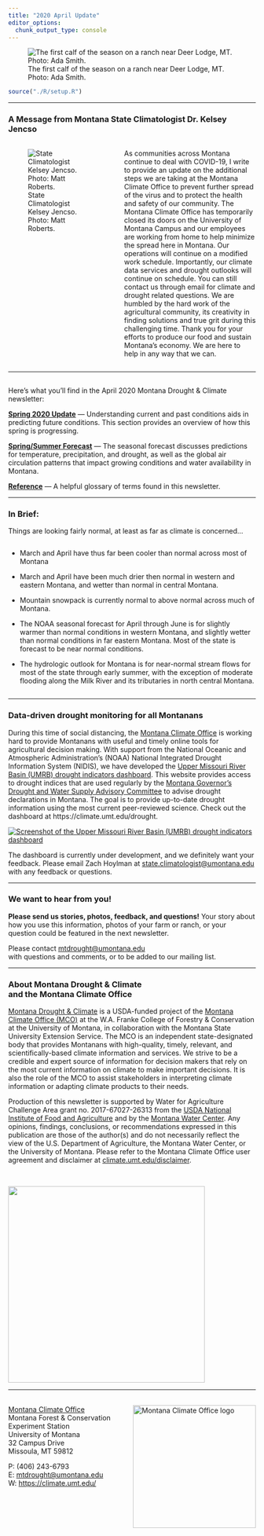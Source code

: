 ```yaml
---
title: "2020 April Update"
editor_options: 
  chunk_output_type: console
---
```


![The first calf of the season on a ranch near Deer Lodge, MT. Photo: Ada Smith.](./img/ada_smith_calf.jpg)

```r
source("./R/setup.R")
```

---

### A Message from Montana State Climatologist Dr. Kelsey Jencso {-}

:::::: {.columns}
::: {.column width="40%"}
![State Climatologist Kelsey Jencso. Photo: Matt Roberts.](./img/jencso.jpg)
:::
::: {.column width="2%"}
\ 
<!-- an empty Div (with a whitespace), serving as
a column separator -->
:::
::: {.column width="58%"}
As communities across Montana continue to deal with COVID-19, I write to provide an update on the additional steps we are taking at the Montana Climate Office to prevent further spread of the virus and to protect the health and safety of our community. The Montana Climate Office has temporarily closed its doors on the University of Montana Campus and our employees are working from home to help minimize the spread here in Montana. Our operations will continue on a modified work schedule. Importantly, our climate data services and drought outlooks will continue on schedule. You can still contact us through email for climate and drought related questions. We are humbled by the hard work of the agricultural community, its creativity in finding solutions and true grit during this challenging time. Thank you for your efforts to produce our food and sustain Montana’s economy. We are here to help in any way that we can.
:::
::::::

-----

## {-}
Here's what you'll find in the April 2020 Montana Drought & Climate newsletter:

[**Spring 2020 Update**](./review.html) --- Understanding current and past conditions aids in predicting future conditions. This section provides an overview of how this spring is progressing.

[**Spring/Summer Forecast**](./forecast.html) --- The seasonal forecast discusses predictions for temperature, precipitation, and drought, as well as the global air circulation patterns that impact growing conditions and water availability in Montana.

[**Reference**](./reference.html) --- A helpful glossary of terms found in this newsletter.

---

### In Brief:{-}

Things are looking fairly normal, at least as far as climate is concerned...

<div style="-webkit-columns: 2 300px;-moz-columns: 2 300px;columns: 2 300px;">
* March and April have thus far been cooler than normal across most of Montana

* March and April have been much drier then normal in western and eastern Montana, and wetter than normal in central Montana.

* Mountain snowpack is currently normal to above normal across much of Montana.

* The NOAA seasonal forecast for April through June is for slightly warmer than normal conditions in western Montana, and slightly wetter than normal conditions in far eastern Montana. Most of the state is forecast to be near normal conditions.

* The hydrologic outlook for Montana is for near-normal stream flows for most of the state through early summer, with the exception of moderate flooding along the Milk River and its tributaries in north central Montana.

</div>

-----

### Data-driven drought monitoring for all Montanans {-}

During this time of social distancing, the [Montana Climate Office](https://climate.umt.edu/) is working hard to provide Montanans with useful and timely online tools for agricultural decision making. With support from the National Oceanic and Atmospheric Administration’s (NOAA) National Integrated Drought Information System (NIDIS), we have developed the [Upper Missouri River Basin (UMRB) drought indicators dashboard](https://climate.umt.edu/drought). This website provides access to drought indices that are used regularly by the [Montana Governor’s Drought and Water Supply Advisory Committee](http://dnrc.mt.gov/divisions/water/drought-management/drought-committee/monitoring-sub-committee-msc) to advise drought declarations in Montana. The goal is to provide up-to-date drought information using the most current peer-reviewed science. Check out the dashboard at https://climate.umt.edu/drought.

[![](./img/drought_dashboard.jpg "Screenshot of the Upper Missouri River Basin (UMRB) drought indicators dashboard")](https://climate.umt.edu/drought)

The dashboard is currently under development, and we definitely want your feedback. Please email Zach Hoylman at [state.climatologist@umontana.edu](mailto:state.climatologist@umontana.edu) with any feedback or questions.

-----


### We want to hear from you! {-}
**Please send us stories, photos, feedback, and questions!** Your story about how you use this information, photos of your farm or ranch, or your question could be featured in the next newsletter.

Please contact [mtdrought@umontana.edu](mailto:mtdrought@umontana.edu)<br> with questions and comments, or to be added to our mailing list.

-----

### About **Montana Drought & Climate**<br>and the **Montana Climate Office** {-}
[Montana Drought & Climate](https://climate.umt.edu/mtdrought/) is a USDA-funded project of the [Montana Climate Office (MCO)](https://climate.umt.edu/) at the W.A. Franke College of Forestry & Conservation at the University of Montana, in collaboration with the Montana State University Extension Service. The MCO is an independent state-designated body that provides Montanans with high-quality, timely, relevant, and scientifically-based climate information and services. We strive to be a credible and expert source of information for decision makers that rely on the most current information on climate to make important decisions. It is also the role of the MCO to assist stakeholders in interpreting climate information or adapting climate products to their needs.

Production of this newsletter is supported by Water for Agriculture Challenge Area grant no. 2017-67027-26313 from the [USDA National Institute of Food and Agriculture](https://nifa.usda.gov/) and by the [Montana Water Center](https://www.montanawatercenter.org/). Any opinions, findings, conclusions, or recommendations expressed in this publication are those of the author(s) and do not necessarily reflect the view of the U.S. Department of Agriculture, the Montana Water Center, or the University of Montana. Please refer to the Montana Climate Office user agreement and disclaimer at [climate.umt.edu/disclaimer](https://climate.umt.edu/disclaimer/).

<br>
<div style="text-align: left;">
![](./img/NIFA_logo.jpg){style="width:400px;"}
</div>

-----

<br>
<a href="https://climate.umt.edu/" target="_blank">
  <img src="./img/MCO_logo.svg" alt="Montana Climate Office logo" style="width:250px;float:right;">
</a>
[Montana Climate Office](https://climate.umt.edu/)<br>
Montana Forest & Conservation Experiment Station<br>
University of Montana<br>
32 Campus Drive<br>
Missoula, MT 59812<br>

P: (406) 243-6793<br>
E: [mtdrought@umontana.edu](mailto:mtdrought@umontana.edu)<br>
W: [https://climate.umt.edu/](https://climate.umt.edu/)
